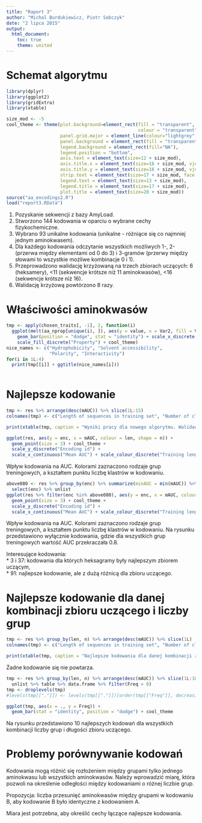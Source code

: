 ```yaml
---
title: "Raport 3"
author: "Michal Burdukiewicz, Piotr Sobczyk"
date: "2 lipca 2015"
output: 
  html_document:
    toc: true
    theme: united
---
```


# Schemat algorytmu
```r
library(dplyr)
library(ggplot2)
library(gridExtra)
library(xtable)

size_mod <- -5
cool_theme <- theme(plot.background=element_rect(fill = "transparent",
                                                 colour = "transparent"),
                    panel.grid.major = element_line(colour="lightgrey", linetype = "dashed"),
                    panel.background = element_rect(fill = "transparent",colour = "black"),
                    legend.background = element_rect(fill="NA"),
                    legend.position = "bottom",
                    axis.text = element_text(size=12 + size_mod),
                    axis.title.x = element_text(size=16 + size_mod, vjust = -1), 
                    axis.title.y = element_text(size=16 + size_mod, vjust = 1),
                    strip.text = element_text(size=17 + size_mod, face = "bold"),
                    legend.text = element_text(size=13 + size_mod), 
                    legend.title = element_text(size=17 + size_mod),
                    plot.title = element_text(size=20 + size_mod))
source("aa_encodings2.R")
load("report3.RData")
```

1. Pozyskanie sekwencji z bazy AmyLoad.  
1. Stworzono 144 kodowania w oparciu o wybrane cechy fizykochemiczne.  
1. Wybrano 93 unikalne kodowania (unikalne - różniące się co najmniej jednym aminokwasem).  
4. Dla każdego kodowania odczytanie wszystkich możliwych 1-, 2- (przerwa między elementami od 0 do 3) i 3-gramów (przerwy między słowami to wszystkie możliwe kombinacje 0 i 1).
5. Przeprowadzono walidację krzyżowaną na trzech zbiorach uczących: 6 (heksamery), <11 (sekwencje krótsze niż 11 aminokwasów), <16 (sekwencje krótsze niż 16).
1. Walidację krzyżową powtórzono 8 razy.


# Właściwości aminokwasów
```r

tmp <- apply(chosen_traits[, -1], 2, function(i)
  ggplot(melt(aa_nprop[unique(i), ]), aes(y = value, x = Var2, fill = Var1)) +
    geom_bar(position = "dodge", stat = "identity") + scale_x_discrete("Amino acid") +
    scale_fill_discrete("Property") + cool_theme)
nice_names <- c("Hydrophobicity", "Solvent accessibility",
                "Polarity", "Interactivity")
for(i in 1L:4)
  print(tmp[[i]] + ggtitle(nice_names[i]))
  
```

# Najlepsze kodowanie

```r
tmp <- res %>% arrange(desc(mAUC)) %>% slice(1L:15)
colnames(tmp) <- c("Length of sequences in training set", "Number of clusters", "Encoding", "Mean AUC")

print(xtable(tmp, caption = "Wyniki pracy dla nowego algorytmu. Walidacja krzyżowa 5-krotna, 8 powtórzeń.", digits = 4), type = "html")

```


```r
ggplot(res, aes(y = enc, x = mAUC, colour = len, shape = n)) +
  geom_point(size = 3) + cool_theme +
  scale_y_discrete("Encoding id") +
  scale_x_continuous("Mean AUC") + scale_colour_discrete("Training length")

```

Wpływ kodowania na AUC. Kolorami zaznaczono rodzaje grup treningowych, a kształtem punktu liczbę klastrów w kodowaniu.

```r
above080 <- res %>% group_by(enc) %>% summarize(minAUC = min(mAUC)) %>% filter(minAUC > 0.8) %>% 
  select(enc) %>% unlist
ggplot(res %>% filter(enc %in% above080), aes(y = enc, x = mAUC, colour = len, shape = n)) +
  geom_point(size = 3) + cool_theme +
  scale_y_discrete("Encoding id") +
  scale_x_continuous("Mean AUC") + scale_colour_discrete("Training length")

```

Wpływ kodowania na AUC. Kolorami zaznaczono rodzaje grup treningowych, a kształtem punktu liczbę klastrów w kodowaniu. Na rysunku przedstawiono wyłącznie kodowania, gdzie dla wszystkich grup treningowych wartość AUC przekraczała 0.8.

Interesujące kodowania:  
* 3 i 37: kodowania dla których heksagramy były najlepszym zbiorem uczącym,  
* 91: najlepsze kodowanie, ale z dużą różnicą dla zbioru uczącego. 

# Najlepsze kodowanie dla danej kombinacji zbioru uczącego i liczby grup

```r
tmp <- res %>% group_by(len, n) %>% arrange(desc(mAUC)) %>% slice(1L)
colnames(tmp) <- c("Length of sequences in training set", "Number of clusters", "Encoding", "Mean AUC")

print(xtable(tmp, caption = "Najlepsze kodowania dla danej kombinacji zbioru ucącego i liczby grup.", digits = 4), type = "html")

```

Żadne kodowanie się nie powtarza.

```r
tmp <- res %>% group_by(len, n) %>% arrange(desc(mAUC)) %>% slice(1L:10) %>% ungroup %>% select(enc) %>% 
  unlist %>% table %>% data.frame %>% filter(Freq > 0)
tmp <- droplevels(tmp)
#levels(tmp[["."]]) <- levels(tmp[["."]])[order(tmp[["Freq"]], decreasing = TRUE)]

ggplot(tmp, aes(x = ., y = Freq)) +
  geom_bar(stat = "identity", position = "dodge") + cool_theme
```

Na rysunku przedstawiono 10 najlepszych kodowań dla wszystkich kombinacji liczby grup i długości zbioru uczącego.

# Problemy porównywanie kodowań

Kodowania mogą różnić się rozłożeniem między grupami tylko jednego aminokwasu lub wszystkich aminokwasów. Należy wprowadzić miarę, która pozwoli na określenie odległości między kodowaniami o różnej liczbie grup.  

Propozycja: liczba przesunięć aminokwasów między grupami w kodowaniu B, aby kodowanie B było identyczne z kodowaniem A.  

Miara jest potrzebna, aby określić cechy łączące najlepsze kodowania.